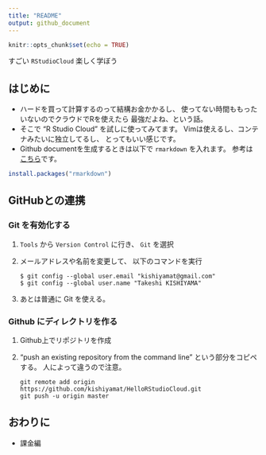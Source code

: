 ```yaml
---
title: "README"
output: github_document
---
```


```r
knitr::opts_chunk$set(echo = TRUE)
```

すごい `RStudioCloud` 楽しく学ぼう

## はじめに

* ハードを買って計算するのって結構お金かかるし、
  使ってない時間ももったいないのでクラウドでRを使えたら
  最強だよね、という話。
* そこで "R Studio Cloud" を試しに使ってみてます。
  Vimは使えるし、コンテナみたいに独立してるし、
  とってもいい感じです。
* Github documentを生成するときは以下で
  `rmarkdown` を入れます。
  参考は[こちら](https://rmarkdown.rstudio.com/github_document_format.html)です。
  
```r
install.packages("rmarkdown")
```

## GitHubとの連携

### Git を有効化する

1. `Tools` から `Version Control` に行き、 `Git` を選択
1. メールアドレスや名前を変更して、
   以下のコマンドを実行
   ```shell
   $ git config --global user.email "kishiyamat@gmail.com"
   $ git config --global user.name "Takeshi KISHIYAMA"
   ```
1. あとは普通に Git を使える。

### Github にディレクトリを作る

1. Github上でリポジトリを作成
1. "push an existing repository from the command line" という部分をコピペする。
   人によって違うので注意。
   ```shell
   git remote add origin https://github.com/kishiyamat/HelloRStudioCloud.git
   git push -u origin master
   ```

## おわりに

* 課金編